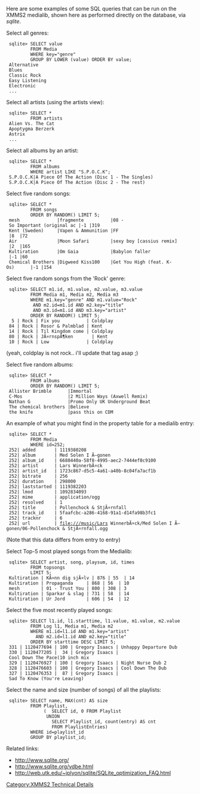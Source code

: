 {{Navbar}}

Here are some examples of some SQL queries that can be run on the XMMS2 medialib, shown here as performed directly on the database, via ''sqlite''.


Select all genres:
  sqlite> SELECT value 
          FROM Media 
          WHERE key="genre"
          GROUP BY LOWER (value) ORDER BY value;
  Alternative
  Blues
  Classic Rock
  Easy Listening
  Electronic
  ...


Select all artists (using the artists view):
  sqlite> SELECT * 
          FROM artists 
  Alien Vs. The Cat
  Apoptygma Berzerk
  Astrix
  ...


Select all albums by an artist:

  sqlite> SELECT * 
          FROM albums 
          WHERE artist LIKE "S.P.O.C.K";
  S.P.O.C.K|A Piece Of The Action (Disc 1 - The Singles)
  S.P.O.C.K|A Piece Of The Action (Disc 2 - The rest)


Select five random songs:
  sqlite> SELECT * 
          FROM songs 
          ORDER BY RANDOM() LIMIT 5;
  mesh              |fragmente          |08 - So Important (original ac |-1 |319
  Kent (Sweden)     |Vapen & Ammunition |FF                             |8  |72
  Air               |Moon Safari        |sexy boy [cassius remix]       |2  |165
  Kultiration       |Om Gaia            |Babylon faller                 |-1 |60
  Chemical Brothers |Digweed Kiss100    |Get You High (feat. K-Os)      |-1 |154


Select five random songs from the 'Rock' genre:
  sqlite> SELECT m1.id, m1.value, m2.value, m3.value 
          FROM Media m1, Media m2, Media m3 
          WHERE m1.key="genre" AND m1.value="Rock" 
           AND m2.id=m1.id AND m2.key="title" 
           AND m3.id=m1.id AND m3.key="artist" 
          ORDER BY RANDOM() LIMIT 5;
   5 | Rock | Fix you          | Coldplay
  84 | Rock | Rosor & Palmblad | Kent
  14 | Rock | Til Kingdom come | Coldplay
  80 | Rock | JÃ¤rnspÃ¶ken       | Kent
  10 | Rock | Low              | Coldplay

(yeah, coldplay is not rock.. i'll update that tag asap ;)


Select five random albums:
  sqlite> SELECT * 
          FROM albums 
          ORDER BY RANDOM() LIMIT 5;
  Allister Brimble      |Immortal
  C-Mos                 |2 Million Ways (Axwell Remix)
  Nathan G              |Promo Only UK Underground Beat
  The chemical brothers |Believe
  the knife             |pass this on CDM



An example of what you might find in the property table for a medialib entry:
  sqlite> SELECT * 
          FROM Media 
          WHERE id=252;
  252| added       | 1119380208
  252| album       | Med Solen I Ã–gonen
  252| album_id    | 6688440a-58f8-4995-aec2-7444ef8c9100
  252| artist      | Lars WinnerbÃ¤ck
  252| artist_id   | 1723c867-d5c5-4a61-a40b-8c04fa7acf1b
  252| bitrate     | 256
  252| duration    | 298000
  252| laststarted | 1119382203
  252| lmod        | 1092834093
  252| mime        | application/ogg
  252| resolved    | 1
  252| title       | Pollenchock & StjÃ¤rnfall
  252| track_id    | 5faafcbc-a286-4168-91a1-d14fa98b3fc1
  252| tracknr     | 6
  252| url         | file:///music/Lars WinnerbÃ¤ck/Med Solen I Ã–gonen/06-Pollenchock & StjÃ¤rnfall.ogg

(Note that this data differs from entry to entry)


Select Top-5 most played songs from the Medialib:
  sqlite> SELECT artist, song, playsum, id, times 
          FROM topsongs 
          LIMIT 5;
  Kultiration | KÃ¤nn dig sjÃ¤lv | 876 | 55  | 14
  Kultiration | Propaganda     | 868 | 56  | 10
  mesh        | 01 - Trust You | 800 | 308 | 3
  Kultiration | Sparkar & slag | 731 | 58  | 14
  Kultiration | Ur Jord        | 606 | 54  | 12



Select the five most recently played songs:
  sqlite> SELECT l1.id, l1.starttime, l1.value, m1.value, m2.value 
          FROM Log l1, Media m1, Media m2 
          WHERE m1.id=l1.id AND m1.key="artist" 
            AND m2.id=l1.id AND m2.key="title" 
          ORDER BY starttime DESC LIMIT 5;
  331 | 1120477694 | 100 | Gregory Isaacs | Unhappy Departure Dub
  330 | 1120477205 |  34 | Gregory Isaacs | Cool Down The Pace(10 inch mix
  329 | 1120476927 | 100 | Gregory Isaacs | Night Nurse Dub 2
  328 | 1120476603 | 100 | Gregory Isaacs | Cool Down The Dub
  327 | 1120476353 |  87 | Gregory Isaacs | Sad To Know (You're Leaving)



Select the name and size (number of songs) of all the playlists:

  sqlite> SELECT name, MAX(cnt) AS size
          FROM Playlist,
               (  SELECT id, 0 FROM Playlist
                UNION
                  SELECT Playlist_id, count(entry) AS cnt
                  FROM PlaylistEntries)
          WHERE id=playlist_id
          GROUP BY playlist_id;



Related links:
* http://www.sqlite.org/
* http://www.sqlite.org/vdbe.html
* http://web.utk.edu/~jplyon/sqlite/SQLite_optimization_FAQ.html

[[Category:XMMS2 Technical Details]]